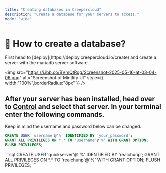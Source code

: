 ```yaml
---
title: "Creating databases in Creepercloud"
description: "Create a database for your servers to access."
mode: "wide"
---
```


# 💾 How to create a database?

<Warning>
  First head to [deploy](https://deploy.creepercloud.io/create) and create a server with the mariadb server software.
</Warning>

<img
  src="https://i.ibb.co/BVmQtRgg/Screenshot-2025-05-16-at-03-04-06.png"
  alt="Screenshot of Mintlify UI"
  style={{ width:"100%",borderRadius:"8px" }}
/>

## After your server has been installed, head over to [Control](https://control.creepercloud.io) and select that server. In your terminal enter the following commands.

Keep in mind the username and password below can be changed.

<CodeGroup>

```sql terminal
CREATE USER 'username'@'%' IDENTIFIED BY 'your_password';
GRANT ALL PRIVILEGES ON *.* TO 'username'@'%' WITH GRANT OPTION;
FLUSH PRIVILEGES;
```

</CodeGroup>

<Card title="A worked example for creating a user in your database" icon="sparkles">
  ```sql
  CREATE USER 'quickserver'@'%' IDENTIFIED BY 'realchunp';
  GRANT ALL PRIVILEGES ON *.* TO 'realchunp'@'%' WITH GRANT OPTION;
  FLUSH PRIVILEGES;
  ```
</Card>
